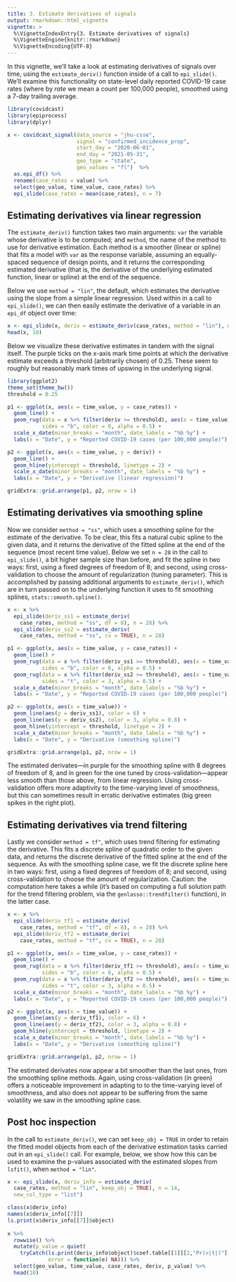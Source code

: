 ```yaml
---
title: 3. Estimate derivatives of signals
output: rmarkdown::html_vignette
vignette: >
  %\VignetteIndexEntry{3. Estimate derivatives of signals}
  %\VignetteEngine{knitr::rmarkdown}
  %\VignetteEncoding{UTF-8}
---
```


In this vignette, we'll take a look at estimating derivatives of signals over
time, using the `estimate_deriv()` function inside of a call to
`epi_slide()`. We'll examine this functionality on state-level daily reported
COVID-19 case rates (where by *rate* we mean a count per 100,000 people),
smoothed using a 7-day trailing average.

```r
library(covidcast)
library(epiprocess)
library(dplyr)

x <- covidcast_signal(data_source = "jhu-csse", 
                      signal = "confirmed_incidence_prop",
                      start_day = "2020-06-01", 
                      end_day = "2021-05-31",
                      geo_type = "state", 
                      geo_values = "fl")  %>%
  as.epi_df() %>%
  rename(case_rates = value) %>%
  select(geo_value, time_value, case_rates) %>%
  epi_slide(case_rates = mean(case_rates), n = 7)
```

## Estimating derivatives via linear regression

The `estimate_deriv()` function takes two main arguments: `var` the variable
whose derivative is to be computed; and `method`, the name of the method to use
for derivative estimation. Each method is a smoother (linear or spline) that
fits a model with `var` as the response variable, assuming an equally-spaced
sequence of design points, and it returns the corresponding estimated derivative
(that is, the derivative of the underlying estimated function, linear or spline)
at the end of the sequence.

Below we use `method = "lin"`, the default, which estimates the derivative using
the slope from a simple linear regression. Used within in a call to
`epi_slide()`, we can then easily estimate the derivative of a variable in an
`epi_df` object over time:

```r
x <- epi_slide(x, deriv = estimate_deriv(case_rates, method = "lin"), n = 14)
head(x, 10)
```

Below we visualize these derivative estimates in tandem with the signal
itself. The purple ticks on the x-axis mark time points at which the derivative
estimate exceeds a threshold (arbitrarily chosen) of 0.25. These seem to roughly
but reasonably mark times of upswing in the underlying signal.  

```r
library(ggplot2)
theme_set(theme_bw())
threshold = 0.25

p1 <- ggplot(x, aes(x = time_value, y = case_rates)) + 
  geom_line() + 
  geom_rug(data = x %>% filter(deriv >= threshold), aes(x = time_value), 
           sides = "b", color = 6, alpha = 0.5) + 
  scale_x_date(minor_breaks = "month", date_labels = "%b %y") +
  labs(x = "Date", y = "Reported COVID-19 cases (per 100,000 people)") 

p2 <- ggplot(x, aes(x = time_value, y = deriv)) + 
  geom_line() + 
  geom_hline(yintercept = threshold, linetype = 2) +
  scale_x_date(minor_breaks = "month", date_labels = "%b %y") +
  labs(x = "Date", y = "Derivative (linear regression)") 

gridExtra::grid.arrange(p1, p2, nrow = 1)
```

## Estimating derivatives via smoothing spline

Now we consider `method = "ss"`, which uses a smoothing spline for the estimate
of the derivative. To be clear, this fits a natural cubic spline to the given
data, and it returns the derivative of the fitted spline at the end of the
sequence (most recent time value). Below we set `n = 28` in the call to
`epi_slide()`, a bit higher sample size than before, and fit the spline in two
ways: first, using a fixed degrees of freedom of 8; and second, using
cross-validation to choose the amount of regularization (tuning parameter). This
is accomplished by passing additional arguments to `estimate_deriv()`, which are
in turn passed on to the underlying function it uses to fit smoothing splines,
`stats::smooth.spline()`.

```r
x <- x %>%
  epi_slide(deriv_ss1 = estimate_deriv(
    case_rates, method = "ss", df = 8), n = 28) %>%
  epi_slide(deriv_ss2 = estimate_deriv(
    case_rates, method = "ss", cv = TRUE), n = 28)

p1 <- ggplot(x, aes(x = time_value, y = case_rates)) +
  geom_line() + 
  geom_rug(data = x %>% filter(deriv_ss1 >= threshold), aes(x = time_value), 
           sides = "b", color = 6, alpha = 0.5) + 
  geom_rug(data = x %>% filter(deriv_ss2 >= threshold), aes(x = time_value), 
           sides = "t", color = 3, alpha = 0.5) + 
  scale_x_date(minor_breaks = "month", date_labels = "%b %y") +
  labs(x = "Date", y = "Reported COVID-19 cases (per 100,000 people)") 

p2 <- ggplot(x, aes(x = time_value)) +
  geom_line(aes(y = deriv_ss1), color = 6) + 
  geom_line(aes(y = deriv_ss2), color = 3, alpha = 0.8) +
  geom_hline(yintercept = threshold, linetype = 2) +
  scale_x_date(minor_breaks = "month", date_labels = "%b %y") +
  labs(x = "Date", y = "Derivative (smoothing spline)") 

gridExtra::grid.arrange(p1, p2, nrow = 1)
```

The estimated derivates---in purple for the smoothing spline with 8 degrees of
freedom of 8, and in green for the one tuned by cross-validation---appear less
smooth than those above, from linear regression. Using cross-validation offers
more adaptivity to the time-varying level of smoothness, but this can sometimes
result in erratic derivative estimates (big green spikes in the right plot).

## Estimating derivatives via trend filtering 

Lastly we consider `method = tf"`, which uses trend filtering for estimating the
derivative. This fits a discrete spline of quadratic order to the given
data, and returns the discrete derivative of the fitted spline at the end of the 
sequence. As with the smoothing spline case, we fit the discrete spline here in
two ways: first, using a fixed degrees of freedom of 8; and second, using
cross-validation to choose the amount of regularization. Caution: the
computation here takes a while (it's based on computing a full solution path for
the trend filtering problem, via the `genlasso::trendfilter()` function), in the
latter case.

```r
x <- x %>%
  epi_slide(deriv_tf1 = estimate_deriv(
    case_rates, method = "tf", df = 8), n = 28) %>%
  epi_slide(deriv_tf2 = estimate_deriv(
    case_rates, method = "tf", cv = TRUE), n = 28)

p1 <- ggplot(x, aes(x = time_value, y = case_rates)) +
  geom_line() + 
  geom_rug(data = x %>% filter(deriv_tf1 >= threshold), aes(x = time_value), 
           sides = "b", color = 6, alpha = 0.5) + 
  geom_rug(data = x %>% filter(deriv_tf2 >= threshold), aes(x = time_value), 
           sides = "t", color = 3, alpha = 0.5) + 
  scale_x_date(minor_breaks = "month", date_labels = "%b %y") +
  labs(x = "Date", y = "Reported COVID-19 cases (per 100,000 people)") 

p2 <- ggplot(x, aes(x = time_value)) +
  geom_line(aes(y = deriv_tf1), color = 6) + 
  geom_line(aes(y = deriv_tf2), color = 3, alpha = 0.8) +
  geom_hline(yintercept = threshold, linetype = 2) +
  scale_x_date(minor_breaks = "month", date_labels = "%b %y") +
  labs(x = "Date", y = "Derivative (smoothing spline)") 

gridExtra::grid.arrange(p1, p2, nrow = 1)
```

The estimated derivates now appear a bit smoother than the last ones, from the 
smoothing spline methods. Again, using cross-validation (in green) offers a 
noticeable improvement in adapting to to the time-varying level of smoothness, 
and also does not appear to be suffering from the same volatility we saw in the
smoothing spline case.

## Post hoc inspection

In the call to `estimate_deriv()`, we can set `keep_obj = TRUE` in order to
retain the fitted model objects from each of the derivative estimation tasks
carried out in an `epi_slide()` call. For example, below, we show how this can
be used to examine the p-values associated with the estimated slopes from
`lsfit()`, when `method = "lin"`.

```r
x <- epi_slide(x, deriv_info = estimate_deriv(
  case_rates, method = "lin", keep_obj = TRUE), n = 14,
  new_col_type = "list")

class(x$deriv_info)
names(x$deriv_info[[7]])
ls.print(x$deriv_info[[7]]$object)
         
x %>%
  rowwise() %>%
  mutate(p_value = quiet(
    tryCatch(ls.print(deriv_info$object)$coef.table[[1]][2,"Pr(>|t|)"], 
             error = function(e) NA))) %>%
  select(geo_value, time_value, case_rates, deriv, p_value) %>%
  head(10)
```